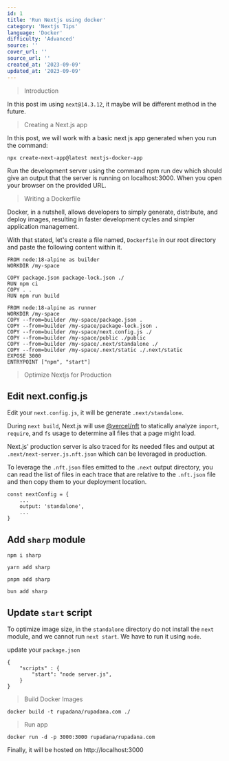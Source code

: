 ```yaml
---
id: 1
title: 'Run Nextjs using docker'
category: 'Nextjs Tips'
language: 'Docker'
difficulty: 'Advanced'
source: ''
cover_url: ''
source_url: ''
created_at: '2023-09-09'
updated_at: '2023-09-09'
---
```


> Introduction

In this post im using `next@14.3.12`, it maybe will be different method in the future.

> Creating a Next.js app

In this post, we will work with a basic next js app generated when you run the command:

```
npx create-next-app@latest nextjs-docker-app
```

Run the development server using the command npm run dev which should give an output that the server is running on localhost:3000. When you open your browser on the provided URL.

> Writing a Dockerfile

Docker, in a nutshell, allows developers to simply generate, distribute, and deploy images, resulting in faster development cycles and simpler application management.

With that stated, let's create a file named, `Dockerfile` in our root directory and paste the following content within it.

```
FROM node:18-alpine as builder
WORKDIR /my-space

COPY package.json package-lock.json ./
RUN npm ci
COPY . .
RUN npm run build

FROM node:18-alpine as runner
WORKDIR /my-space
COPY --from=builder /my-space/package.json .
COPY --from=builder /my-space/package-lock.json .
COPY --from=builder /my-space/next.config.js ./
COPY --from=builder /my-space/public ./public
COPY --from=builder /my-space/.next/standalone ./
COPY --from=builder /my-space/.next/static ./.next/static
EXPOSE 3000
ENTRYPOINT ["npm", "start"]

```

> Optimize Nextjs for Production

## Edit next.config.js

Edit your `next.config.js`, it will be generate `.next/standalone`.

During `next build`, Next.js will use [@vercel/nft](https://github.com/vercel/nft) to statically analyze `import`, `require`, and `fs` usage to determine all files that a page might load.

Next.js' production server is also traced for its needed files and output at `.next/next-server.js.nft.json` which can be leveraged in production.

To leverage the `.nft.json` files emitted to the `.next` output directory, you can read the list of files in each trace that are relative to the `.nft.json` file and then copy them to your deployment location.


```
const nextConfig = {
    ...
    output: 'standalone',
    ...
}
```


## Add `sharp` module

```
npm i sharp
```

```
yarn add sharp
```

```
pnpm add sharp
```

```
bun add sharp
```

## Update `start` script

To optimize image size, in the `standalone` directory do not install the `next` module, and we cannot run `next start`. We have to run it using `node`.

update your `package.json`

```
{
    "scripts" : {
        "start": "node server.js",
    }
}
```

> Build Docker Images

```
docker build -t rupadana/rupadana.com ./
```

> Run app

```
docker run -d -p 3000:3000 rupadana/rupadana.com
```

Finally, it will be hosted on http://localhost:3000
